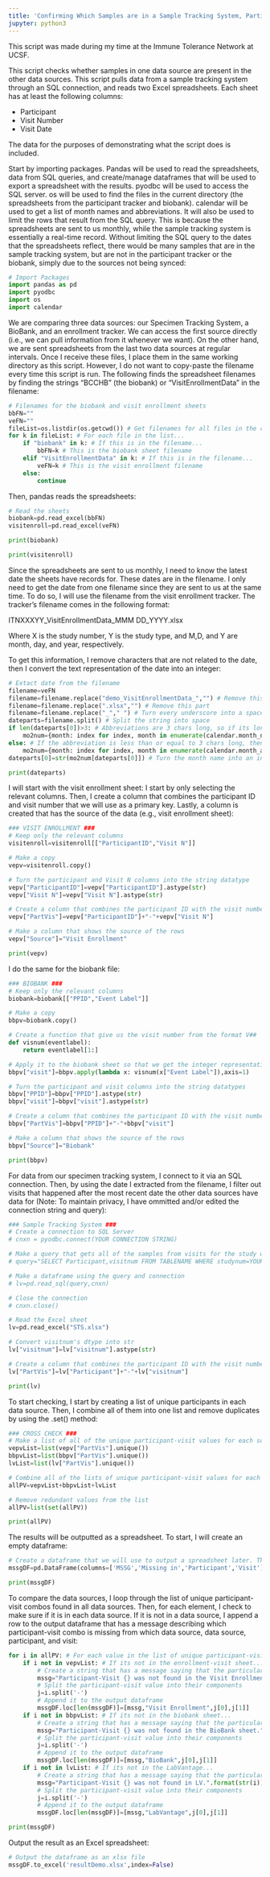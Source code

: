 ```yaml
---
title: 'Confirming Which Samples are in a Sample Tracking System, Participant Tracker, or a Biobank'
jupyter: python3
---
```

This script was made during my time at the Immune Tolerance Network at UCSF.


This script checks whether samples in one data source are present in the other data sources. This script pulls data from a sample tracking system through an SQL connection, and reads two Excel spreadsheets. Each sheet has at least the following columns:

- Participant
- Visit Number
- Visit Date

The data for the purposes of demonstrating what the script does is included.


Start by importing packages. Pandas will be used to read the spreadsheets, data from SQL queries, and create/manage dataframes that will be used to export a spreadsheet with the results. pyodbc will be used to access the SQL server. os will be used to find the files in the current directory (the spreadsheets from the participant tracker and biobank). calendar will be used to get a list of month names and abbreviations. It will also be used to limit the rows that result from the SQL query. This is because the spreadsheets are sent to us monthly, while the sample tracking system is essentially a real-time record. Without limiting the SQL query to the dates that the spreadsheets reflect, there would be many samples that are in the sample tracking system, but are not in the participant tracker or the biobank, simply due to the sources not being synced:

```python
# Import Packages
import pandas as pd
import pyodbc
import os
import calendar
```

We are comparing three data sources: our Specimen Tracking System, a BioBank, and an enrollment tracker. We can access the first source directly (i.e., we can pull information from it whenever we want). On the other hand, we are sent spreadsheets from the last two data sources at regular intervals. Once I receive these files, I place them in the same working directory as this script. However, I do not want to copy-paste the filename every time this script is run. The following finds the spreadsheet filenames by finding the strings "BCCHB" (the biobank) or "VisitEnrollmentData" in the filename:

```python
# Filenames for the biobank and visit enrollment sheets
bbFN=""
veFN=""
fileList=os.listdir(os.getcwd()) # Get filenames for all files in the current working directory
for k in fileList: # For each file in the list...
    if "biobank" in k: # If this is in the filename...
        bbFN=k # This is the biobank sheet filename
    elif "VisitEnrollmentData" in k: # If this is in the filename...
        veFN=k # This is the visit enrollment filename
    else:
        continue
```

Then, pandas reads the spreadsheets:

```python
# Read the sheets
biobank=pd.read_excel(bbFN)
visitenroll=pd.read_excel(veFN)
```

```python
print(biobank)
```

```python
print(visitenroll)
```

Since the spreadsheets are sent to us monthly, I need to know the latest date the sheets have records for. These dates are in the filename. I only need to get the date from one filename since they are sent to us at the same time. To do so, I will use the filename from the visit enrollment tracker. The tracker's filename comes in the following format:

ITNXXXYY_VisitEnrollmentData_MMM DD_YYYY.xlsx

Where X is the study number, Y is the study type, and M,D, and Y are month, day, and year, respectively. 

To get this information, I remove characters that are not related to the date, then I convert the text representation of the date into an integer:

```python
# Extact date from the filename
filename=veFN
filename=filename.replace("demo_VisitEnrollmentData_","") # Remove this part
filename=filename.replace(".xlsx","") # Remove this part
filename=filename.replace("_"," ") # Turn every underscore into a space
dateparts=filename.split() # Split the string into space
if len(dateparts[0])>3: # Abbreviations are 3 chars long, so if its longer, then we need a dictionary with the full month names
    mo2num={month: index for index, month in enumerate(calendar.month_name) if month}
else: # If the abbreviation is less than or equal to 3 chars long, then we use the abbreviations
    mo2num={month: index for index, month in enumerate(calendar.month_abbr) if month}
dateparts[0]=str(mo2num[dateparts[0]]) # Turn the month name into an integer representation

print(dateparts)
```

I will start with the visit enrollment sheet: I start by only selecting the relevant columns. Then, I create a column that combines the participant ID and visit number that we will use as a primary key. Lastly, a column is created that has the source of the data (e.g., visit enrollment sheet):

```python
### VISIT ENROLLMENT ###
# Keep only the relevant columns
visitenroll=visitenroll[["ParticipantID","Visit N"]]

# Make a copy
vepv=visitenroll.copy()

# Turn the participant and Visit N columns into the string datatype
vepv["ParticipantID"]=vepv["ParticipantID"].astype(str)
vepv["Visit N"]=vepv["Visit N"].astype(str)

# Create a column that combines the participant ID with the visit number
vepv["PartVis"]=vepv["ParticipantID"]+"-"+vepv["Visit N"]

# Make a column that shows the source of the rows
vepv["Source"]="Visit Enrollment"

print(vepv)
```

I do the same for the biobank file:

```python
### BIOBANK ###
# Keep only the relevant columns
biobank=biobank[["PPID","Event Label"]]

# Make a copy
bbpv=biobank.copy()

# Create a function that give us the visit number from the format V##
def visnum(eventlabel):
    return eventlabel[1:]

# Apply it to the biobank sheet so that we get the integer representation of the visit
bbpv["visit"]=bbpv.apply(lambda x: visnum(x["Event Label"]),axis=1)

# Turn the participant and visit columns into the string datatypes
bbpv["PPID"]=bbpv["PPID"].astype(str)
bbpv["visit"]=bbpv["visit"].astype(str)

# Create a column that combines the participant ID with the visit number
bbpv["PartVis"]=bbpv["PPID"]+"-"+bbpv["visit"]

# Make a column that shows the source of the rows
bbpv["Source"]="Biobank"

print(bbpv)
```

For data from our specimen tracking system, I connect to it via an SQL connection. Then, by using the date I extracted from the filename, I filter out visits that happened after the most recent date the other data sources have data for (Note: To maintain privacy, I have ommitted and/or edited the connection string and query):

```python
### Sample Tracking System ###
# Create a connection to SQL Server
# cnxn = pyodbc.connect(YOUR CONNECTION STRING)

# Make a query that gets all of the samples from visits for the study where the collection date is before the date on the sheets
# query="SELECT Participant,visitnum FROM TABLENAME WHERE studynum=YOUR STUDY AND CollectionDate <= '{}-{}-{}'".format(dateparts[2],dateparts[0],dateparts[1])

# Make a dataframe using the query and connection
# lv=pd.read_sql(query,cnxn)

# Close the connection
# cnxn.close()

# Read the Excel sheet
lv=pd.read_excel("STS.xlsx")

# Convert visitnum's dtype into str
lv["visitnum"]=lv["visitnum"].astype(str)

# Create a column that combines the participant ID with the visit number
lv["PartVis"]=lv["Participant"]+"-"+lv["visitnum"]

print(lv)
```

To start checking, I start by creating a list of unique participants in each data source. Then, I combine all of them into one list and remove duplicates by using the .set() method:

```python
### CROSS CHECK ###
# Make a list of all of the unique participant-visit values for each source
vepvList=list(vepv["PartVis"].unique())
bbpvList=list(bbpv["PartVis"].unique())
lvList=list(lv["PartVis"].unique())

# Combine all of the lists of unique participant-visit values for each source
allPV=vepvList+bbpvList+lvList

# Remove redundant values from the list
allPV=list(set(allPV))

print(allPV)
```

The results will be outputted as a spreadsheet. To start, I will create an empty dataframe:

```python
# Create a dataframe that we will use to output a spreadsheet later. This sheet will contain the participant-visit values that was not found in one or two of the data sources
mssgDF=pd.DataFrame(columns=['MSSG','Missing in','Participant','Visit'])

print(mssgDF)
```

To compare the data sources, I loop through the list of unique participant-visit combos found in all data sources. Then, for each element, I check to make sure if it is in each data source. If it is not in a data source, I append a row to the output dataframe that has a message describing which participant-visit combo is missing from which data source, data source, participant, and visit:

```python
for i in allPV: # For each value in the list of unique participant-visit values
    if i not in vepvList: # If its not in the enrollment-visit sheet...
        # Create a string that has a message saying that the particular participant-visit value was not found in the data source
        mssg="Participant-Visit {} was not found in the Visit Enrollment sheet.".format(str(i)) 
        # Split the participant-visit value into their components
        j=i.split('-')
        # Append it to the output dataframe
        mssgDF.loc[len(mssgDF)]=[mssg,"Visit Enrollment",j[0],j[1]]
    if i not in bbpvList: # If its not in the biobank sheet...
        # Create a string that has a message saying that the particular participant-visit value was not found in the data source
        mssg="Participant-Visit {} was not found in the BioBank sheet.".format(str(i))
        # Split the participant-visit value into their components
        j=i.split('-')
        # Append it to the output dataframe
        mssgDF.loc[len(mssgDF)]=[mssg,"BioBank",j[0],j[1]]
    if i not in lvList: # If its not in the LabVantage...
        # Create a string that has a message saying that the particular participant-visit value was not found in the data source
        mssg="Participant-Visit {} was not found in LV.".format(str(i))
        # Split the participant-visit value into their components
        j=i.split('-')
        # Append it to the output dataframe
        mssgDF.loc[len(mssgDF)]=[mssg,"LabVantage",j[0],j[1]]

print(mssgDF)
```

Output the result as an Excel spreadsheet:

```python
# Output the dataframe as an xlsx file
mssgDF.to_excel('resultDemo.xlsx',index=False)
```


